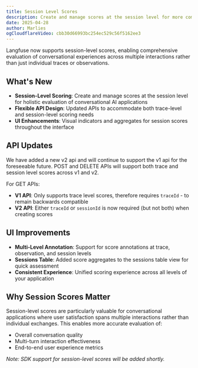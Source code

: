 ```yaml
---
title: Session Level Scores
description: Create and manage scores at the session level for more comprehensive evaluation of conversational AI applications
date: 2025-04-28
author: Marlies
ogCloudflareVideo: cbb30d66993bc254ec529c56f5162ee3
---
```



<ChangelogHeader />

Langfuse now supports session-level scores, enabling comprehensive evaluation of conversational experiences across multiple interactions rather than just individual traces or observations.

## What's New

- **Session-Level Scoring**: Create and manage scores at the session level for holistic evaluation of conversational AI applications
- **Flexible API Design**: Updated APIs to accommodate both trace-level and session-level scoring needs
- **UI Enhancements**: Visual indicators and aggregates for session scores throughout the interface

## API Updates

We have added a new v2 api and will continue to support the v1 api for the foreseeable future.
POST and DELETE APIs will support both trace and session level scores across v1 and v2.

For GET APIs:

- **V1 API**: Only supports trace level scores, therefore requires `traceId` - to remain backwards compatible
- **V2 API**: Either `traceId` or `sessionId` is now required (but not both) when creating scores

## UI Improvements

- **Multi-Level Annotation**: Support for score annotations at trace, observation, and session levels
- **Sessions Table**: Added score aggregates to the sessions table view for quick assessment
- **Consistent Experience**: Unified scoring experience across all levels of your application

## Why Session Scores Matter

Session-level scores are particularly valuable for conversational applications where user satisfaction spans multiple interactions rather than individual exchanges. This enables more accurate evaluation of:

- Overall conversation quality
- Multi-turn interaction effectiveness
- End-to-end user experience metrics

_Note: SDK support for session-level scores will be added shortly._
